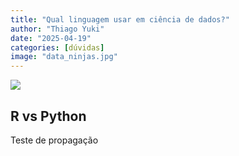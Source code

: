```yaml
---
title: "Qual linguagem usar em ciência de dados?"
author: "Thiago Yuki"
date: "2025-04-19"
categories: [dúvidas]
image: "data_ninjas.jpg"
---
```


![](data_ninjas.jpg){fig-alt="Dois ninjas de frente em postura de combate, um representando python ou R." fig-align="center"}

## R vs Python 

Teste de propagação
